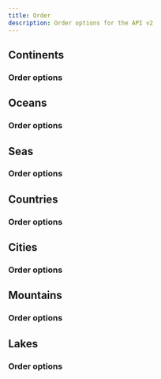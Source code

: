 ```yaml
---
title: Order
description: Order options for the API v2
---
```


## Continents

### Order options

## Oceans

### Order options

## Seas

### Order options

## Countries

### Order options

## Cities

### Order options

## Mountains

### Order options

## Lakes

### Order options

